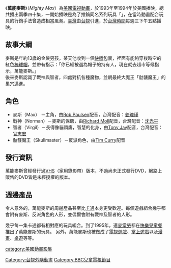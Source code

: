 {{Infobox Television
|show_name=Mighty Max萬能麥斯
<!-- 檔案不存在 [[File:Mighty_Max_title.jpg|File:Mighty Max title.jpg]] -->
| caption = <small>''Mighty Max'' Logo</small>
|format=[[List_of_animated_television_series|動畫]]<br>[[科幻|科幻]]<br>[[驚悚|驚悚]]
| runtime = 21 分鐘
| developer = [[Mark_Zaslove|Mark Zaslove]]<br>[[Rob_Hudnut|Rob Hudnut]]
|starring=[[Rob_Paulsen|Rob Paulsen]]<br>[[Richard_Moll|Richard Moll]]<br>[[Tim_Curry|Tim Curry]]<br>[[Tony_Jay|Tony Jay]]<br>[[Frank_Welker|Frank Welker]]<br>[[Tress_MacNeille|Tress MacNeille]]<br>[[Kath_Soucie|Kath Soucie]]<br>[[Corey_Burton|Corey Burton]]
| country = {{USA}}
| company = [[Film_Roman|Film Roman]]
| network = [[Broadcast_syndication|First-run syndication]]
| first_aired = September 12, 1993
| last_aired = November 25, 1994
| num_seasons = 2
|num_episodes=40
|list_episodes=List of Mighty Max episodes
}}
《'''萬能麥斯'''》（''Mighty Max''）為[[美國|美國]][[電視動畫|電視動畫]]，於1993年至1994年於美國播映，總共播出兩季四十集，一開始播映是為了推銷同名系列玩具「{{le|Mighty Max (toyline)|Mighty Max (toyline)|Mighty Max}}」，在當時動畫配合玩具的行銷手法曾造成相當風潮。[[臺灣|臺灣]]由[[台視|台視]]引進，於[[台灣時間|台灣時間]]每週三下午五點播映。

== 故事大綱 ==
麥斯是年約13歲的金髮男孩，某天他收到一個[[快遞|快遞]]包裏，裡面有能夠穿梭時空的紅色[[棒球帽|棒球帽]]，並帶有指示：「你已經被選為帽子的持有人，現在就去超市等候指示，萬能麥斯。」<br/>

後來麥斯認識了戰神與智者，四處對抗各種魔物，並朝最終大魔王「骷髏魔王」的巢穴邁進。<br/>

== 角色 ==
*麥斯（Max） －主角，由[[Rob_Paulsen|Rob Paulsen]]配音，台灣配音：[[姜瑰瑾|姜瑰瑾]]
*戰神（Norman）－麥斯的保鑣，由[[Richard_Moll|Richard Moll]]配音，台灣配音：[[沈光平|沈光平]]
*智者（Virgil）－長得像貓頭鷹，智慧的化身，由[[Tony_Jay|Tony Jay]]配音，台灣配音：[[官志宏|官志宏]]
*骷髏魔王（Skullmaster）－反派角色，由[[Tim_Curry|Tim Curry]]配音

== 發行資訊 ==
萬能麥斯曾經發行過[[VHS|VHS]]（家用錄影帶）版本，不過尚未正式發行DVD，網路上販售的DVD皆是未經授權的版本。<br/>

== 週邊產品 ==
令人意外的，萬能麥斯的周邊產品甚至比[[卡通|卡通]]本身更受歡迎。每個遊戲組合幾乎都會附有麥斯、反派角色的人形，並偶爾會附有戰神及智者的人形。

幾乎每一集卡通都有相對應的玩具組合。到了1995年，連[[麥當勞|麥當勞]]都在[[快樂兒童餐|快樂兒童餐]]推出了萬能麥斯的玩具。
另外，萬能麥斯也被做成了[[電視遊戲|電視遊戲]]、[[掌上遊戲機|掌上遊戲]]以及[[漫畫|漫畫]]、[[桌遊|桌遊]]等等。<br/>
{{ACG-stub}}

{{TTV US cartoon show}}

[[Category:台視外購動畫|Category:台視外購動畫]]
[[category:美國動畫影集|category:美國動畫影集]]
[[Category:BBC兒童電視節目|Category:BBC兒童電視節目]]